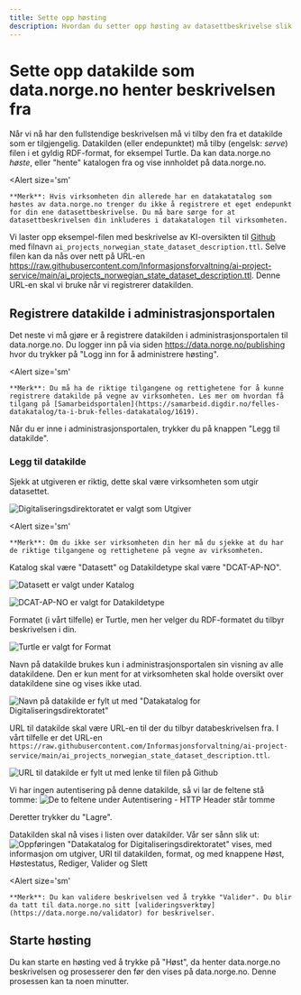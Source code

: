 ```yaml
---
title: Sette opp høsting
description: Hvordan du setter opp høsting av datasettbeskrivelse slik at de publiseres til data.norge.no.
---
```


# Sette opp datakilde som data.norge.no henter beskrivelsen fra

Når vi nå har den fullstendige beskrivelsen må vi tilby den fra et datakilde som er tilgjengelig. Datakilden (eller endepunktet) må tilby (engelsk: _serve_) filen i et gyldig RDF-format, for eksempel Turtle. Da kan data.norge.no _høste_, eller "hente" katalogen fra og vise innholdet på data.norge.no.

<Alert
    size='sm'
>
    **Merk**: Hvis virksomheten din allerede har en datakatatalog som høstes av data.norge.no trenger du ikke å registrere et eget endepunkt for din ene datasettbeskrivelse. Du må bare sørge for at datasettbeskrivelsen din inkluderes i datakatalogen til virksomheten.
</Alert>

Vi laster opp eksempel-filen med beskrivelse av KI-oversikten til [Github](https://github.com/Informasjonsforvaltning/ai-project-service) med filnavn `ai_projects_norwegian_state_dataset_description.ttl`. Selve filen kan da nås over nett på URL-en https://raw.githubusercontent.com/Informasjonsforvaltning/ai-project-service/main/ai_projects_norwegian_state_dataset_description.ttl.
Denne URL-en skal vi bruke når vi registrerer datakilden.

## Registrere datakilde i administrasjonsportalen

Det neste vi må gjøre er å registrere datakilden i administrasjonsportalen til data.norge.no. Du logger inn på via siden https://data.norge.no/publishing hvor du trykker på "Logg inn for å administrere høsting".

<Alert
    size='sm'
>
    **Merk**: Du må ha de riktige tilgangene og rettighetene for å kunne registrere datakilde på vegne av virksomheten. Les mer om hvordan få tilgang på [Samarbeidsportalen](https://samarbeid.digdir.no/felles-datakatalog/ta-i-bruk-felles-datakatalog/1619).
</Alert>

Når du er inne i administrasjonsportalen, trykker du på knappen "Legg til datakilde".

### Legg til datakilde

Sjekk at utgiveren er riktig, dette skal være virksomheten som utgir datasettet.

![Digitaliseringsdirektoratet er valgt som Utgiver](https://cms.fellesdatakatalog.digdir.no/uploads/publisher_436431d9fc.png)

<Alert
    size='sm'
>
    **Merk**: Om du ikke ser virksomheten din her må du sjekke at du har de riktige tilgangene og rettighetene på vegne av virksomheten.
</Alert>

Katalog skal være "Datasett" og Datakildetype skal være "DCAT-AP-NO".

![Datasett er valgt under Katalog](https://cms.fellesdatakatalog.digdir.no/uploads/catalog_5b32c1d760.png)

![DCAT-AP-NO er valgt for Datakildetype](https://cms.fellesdatakatalog.digdir.no/uploads/data_source_type_7945b706f1.png)

Formatet (i vårt tilfelle) er Turtle, men her velger du RDF-formatet du tilbyr beskrivelsen i din.

![Turtle er valgt for Format](https://cms.fellesdatakatalog.digdir.no/uploads/format_a178ba8a09.png)

Navn på datakilde brukes kun i administrasjonsportalen sin visning av alle datakildene. Den er kun ment for at virksomheten skal holde oversikt over datakildene sine og vises ikke utad.

![Navn på datakilde er fylt ut med "Datakatalog for Digitaliseringsdirektoratet"](https://cms.fellesdatakatalog.digdir.no/uploads/name_995474230a.png)

URL til datakilde skal være URL-en til der du tilbyr databeskrivelsen fra. I vårt tilfelle er det URL-en `https://raw.githubusercontent.com/Informasjonsforvaltning/ai-project-service/main/ai_projects_norwegian_state_dataset_description.ttl`.

![URL til datakilde er fylt ut med lenke til filen på Github](https://cms.fellesdatakatalog.digdir.no/uploads/url_20dd8399c0.png)

Vi har ingen autentisering på denne datakilde, så vi lar de feltene stå tomme:
![De to feltene under Autentisering - HTTP Header står tomme](https://cms.fellesdatakatalog.digdir.no/uploads/authentication_c4674b80ce.png)

Deretter trykker du "Lagre".

Datakilden skal nå vises i listen over datakilder. Vår ser sånn slik ut:
![Oppføringen "Datakatalog for Digitaliseringsdirektoratet" vises, med informasjon om utgiver, URI til datakilden, format, og med knappene Høst, Høstestatus, Rediger, Valider og Slett](https://cms.fellesdatakatalog.digdir.no/uploads/data_source_entry_d25303217f.png)

<Alert
    size='sm'
>
    **Merk**: Du kan validere beskrivelsen ved å trykke "Valider". Du blir da tatt til data.norge.no sitt [valideringsverktøy](https://data.norge.no/validator) for beskrivelser.
</Alert>

## Starte høsting

Du kan starte en høsting ved å trykke på "Høst", da henter data.norge.no beskrivelsen og prosesserer den før den vises på data.norge.no. Denne prosessen kan ta noen minutter.
